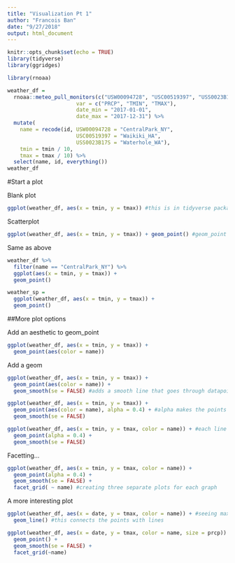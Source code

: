 ```yaml
---
title: "Visualization Pt 1"
author: "Francois Ban"
date: "9/27/2018"
output: html_document
---
```


```r
knitr::opts_chunk$set(echo = TRUE)
library(tidyverse)
library(ggridges)
```

```r
library(rnoaa)

weather_df = 
  rnoaa::meteo_pull_monitors(c("USW00094728", "USC00519397", "USS0023B17S"),
                      var = c("PRCP", "TMIN", "TMAX"), 
                      date_min = "2017-01-01",
                      date_max = "2017-12-31") %>%
  mutate(
    name = recode(id, USW00094728 = "CentralPark_NY", 
                      USC00519397 = "Waikiki_HA",
                      USS0023B17S = "Waterhole_WA"),
    tmin = tmin / 10,
    tmax = tmax / 10) %>%
  select(name, id, everything())
weather_df
```

#Start a plot

Blank plot
```r
ggplot(weather_df, aes(x = tmin, y = tmax)) #this is in tidyverse package
```

Scatterplot
```r
ggplot(weather_df, aes(x = tmin, y = tmax)) + geom_point() #geom_point - these are points I want to add
```

Same as above
```r
weather_df %>% 
  filter(name == "CentralPark_NY") %>% 
  ggplot(aes(x = tmin, y = tmax)) +
  geom_point()
```

```r
weather_sp = 
  ggplot(weather_df, aes(x = tmin, y = tmax)) + 
  geom_point()
```

##More plot options

Add an aesthetic to geom_point
```r
ggplot(weather_df, aes(x = tmin, y = tmax)) + 
  geom_point(aes(color = name))
```

Add a geom
```r
ggplot(weather_df, aes(x = tmin, y = tmax)) + 
  geom_point(aes(color = name)) +
  geom_smooth(se = FALSE) #adds a smooth line that goes through datapoints; se FALSE gets rid of CI
```

```r
ggplot(weather_df, aes(x = tmin, y = tmax)) + 
  geom_point(aes(color = name), alpha = 0.4) + #alpha makes the points more transparent
  geom_smooth(se = FALSE) 
```


```r
ggplot(weather_df, aes(x = tmin, y = tmax, color = name)) + #each line for each color
  geom_point(alpha = 0.4) +
  geom_smooth(se = FALSE) 
```

Facetting...

```r
ggplot(weather_df, aes(x = tmin, y = tmax, color = name)) + 
  geom_point(alpha = 0.4) +
  geom_smooth(se = FALSE) +
  facet_grid( ~ name) #creating three separate plots for each graph
```

A more interesting plot

```r
ggplot(weather_df, aes(x = date, y = tmax, color = name)) + #seeing maximum temp on what day of the year
  geom_line() #this connects the points with lines
```

```r
ggplot(weather_df, aes(x = date, y = tmax, color = name, size = prcp)) + #looking at percipitation 
  geom_point() +
  geom_smooth(se = FALSE) +
  facet_grid(~name)
```



